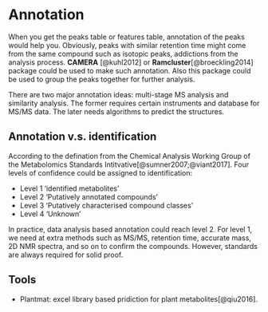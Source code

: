 # Annotation

When you get the peaks table or features table, annotation of the peaks would help you. Obviously, peaks with similar retention time might come from the same compound such as isotopic peaks, addictions from the analysis process. **CAMERA** [@kuhl2012] or **Ramcluster**[@broeckling2014] package could be used to make such annotation. Also this package could be used to group the peaks together for further analysis.

There are two major annotation ideas:  multi-stage MS analysis and similarity analysis. The former requires certain instruments and database for MS/MS data. The later needs algorithms to predict the structures.

## Annotation v.s. identification

According to the defination from the Chemical Analysis Working Group of the Metabolomics Standards Intitvative[@sumner2007;@viant2017]. Four levels of confidence could be assigned to identification:

- Level 1 'identified metabolites'
- Level 2 'Putatively annotated compounds'
- Level 3 'Putatively characterised compound classes'
- Level 4 'Unknown'

In practice, data analysis based annotation could reach level 2. For level 1, we need at extra methods such as MS/MS, retention time, accurate mass, 2D NMR spectra, and so on to confirm the compounds. However, standards are always required for solid proof.

## Tools

- Plantmat: excel library based pridiction for plant metabolites[@qiu2016].
